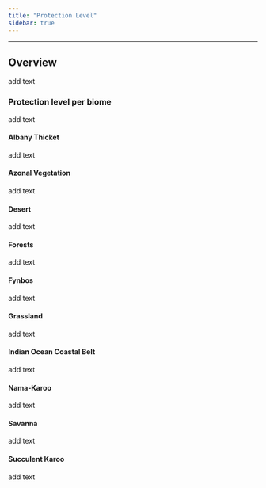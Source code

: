 ```yaml
---
title: "Protection Level"
sidebar: true
---
```


------------------------------------------------------------------------

## Overview

add text

### Protection level per biome

add text

#### Albany Thicket

add text

#### Azonal Vegetation

add text

#### Desert

add text

#### Forests

add text

#### Fynbos

add text

#### Grassland

add text

#### Indian Ocean Coastal Belt

add text

#### Nama-Karoo

add text

#### Savanna

add text

#### Succulent Karoo

add text
